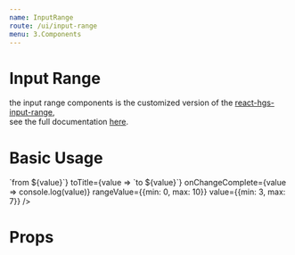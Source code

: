 ```yaml
---
name: InputRange
route: /ui/input-range
menu: 3.Components
---
```


# Input Range

<p>
  the input range components is the customized version of the <a href="https://www.npmjs.com/package/react-hgs-input-range" target="_blank">react-hgs-input-range</a>,
  <br />
  see the full documentation <a href="https://github.com/snappmarket/react-input-range#readme" target="_blank">here</a>.
</p>

# Basic Usage

<Playground>
  <InputRange
    className='foobar'
    fromTitle={value => `from ${value}`}
    toTitle={value => `to ${value}`}
    onChangeComplete={value => console.log(value)}
    rangeValue={{min: 0, max: 10}}
    value={{min: 3, max: 7}}
  />
</Playground>

<br />

# Props
<Props of={InputRange} />
